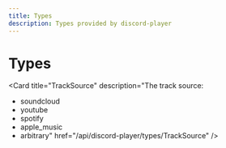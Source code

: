 ```yaml
---
title: Types
description: Types provided by discord-player
---
```


# Types

<Cards><Card title="AsyncQueueAcquisitionOptions" description="Docs for type AsyncQueueAcquisitionOptions" href="/api/discord-player/types/AsyncQueueAcquisitionOptions" />

<Card
  title="CreateAudioPlayerOptions"
  description="Options that can be passed when creating an audio player, used to specify its behavior."
  href="/api/discord-player/types/CreateAudioPlayerOptions"
/>

<Card
  title="CreateStreamOps"
  description="Docs for type CreateStreamOps"
  href="/api/discord-player/types/CreateStreamOps"
/>

<Card
  title="DependenciesReport"
  description="Docs for type DependenciesReport"
  href="/api/discord-player/types/DependenciesReport"
/>

<Card
  title="ExtractorExecutionEvents"
  description="Docs for type ExtractorExecutionEvents"
  href="/api/discord-player/types/ExtractorExecutionEvents"
/>

<Card
  title="ExtractorExecutionResult"
  description="Docs for type ExtractorExecutionResult"
  href="/api/discord-player/types/ExtractorExecutionResult"
/>

<Card title="ExtractorInfo" description="Docs for type ExtractorInfo" href="/api/discord-player/types/ExtractorInfo" />

<Card
  title="ExtractorSearchContext"
  description="Docs for type ExtractorSearchContext"
  href="/api/discord-player/types/ExtractorSearchContext"
/>

<Card
  title="ExtractorSession"
  description="Docs for type ExtractorSession"
  href="/api/discord-player/types/ExtractorSession"
/>

<Card title="FFmpegOptions" description="Docs for type FFmpegOptions" href="/api/discord-player/types/FFmpegOptions" />

<Card title="FFmpegSource" description="Docs for type FFmpegSource" href="/api/discord-player/types/FFmpegSource" />

<Card
  title="FFmpegStreamOptions"
  description="Docs for type FFmpegStreamOptions"
  href="/api/discord-player/types/FFmpegStreamOptions"
/>

<Card title="FilterGraph" description="Docs for type FilterGraph" href="/api/discord-player/types/FilterGraph" />

<Card
  title="GuildNodeCreateOptions"
  description="Docs for type GuildNodeCreateOptions"
  href="/api/discord-player/types/GuildNodeCreateOptions"
/>

<Card title="GuildNodeInit" description="Docs for type GuildNodeInit" href="/api/discord-player/types/GuildNodeInit" />

<Card
  title="GuildQueueAFiltersCache"
  description="Docs for type GuildQueueAFiltersCache"
  href="/api/discord-player/types/GuildQueueAFiltersCache"
/>

<Card
  title="GuildQueueEvents"
  description="Docs for type GuildQueueEvents"
  href="/api/discord-player/types/GuildQueueEvents"
/>

<Card
  title="GuildQueueStatisticsMetadata"
  description="Docs for type GuildQueueStatisticsMetadata"
  href="/api/discord-player/types/GuildQueueStatisticsMetadata"
/>

<Card
  title="GuildQueueTimeline"
  description="Docs for type GuildQueueTimeline"
  href="/api/discord-player/types/GuildQueueTimeline"
/>

<Card title="JoinConfig" description="Docs for type JoinConfig" href="/api/discord-player/types/JoinConfig" />

<Card
  title="JoinVoiceChannelOptions"
  description="The options that can be given when joining a voice channel."
  href="/api/discord-player/types/JoinVoiceChannelOptions"
/>

<Card title="LrcGetParams" description="Docs for type LrcGetParams" href="/api/discord-player/types/LrcGetParams" />

<Card
  title="LrcSearchParams"
  description="Docs for type LrcSearchParams"
  href="/api/discord-player/types/LrcSearchParams"
/>

<Card
  title="LrcSearchResult"
  description="Docs for type LrcSearchResult"
  href="/api/discord-player/types/LrcSearchResult"
/>

<Card title="PackageJSON" description="Docs for type PackageJSON" href="/api/discord-player/types/PackageJSON" />

<Card title="PlayOptions" description="Docs for type PlayOptions" href="/api/discord-player/types/PlayOptions" />

<Card title="PlayerEvents" description="Docs for type PlayerEvents" href="/api/discord-player/types/PlayerEvents" />

<Card
  title="PlayerInitOptions"
  description="Docs for type PlayerInitOptions"
  href="/api/discord-player/types/PlayerInitOptions"
/>

<Card
  title="PlayerNodeInitializationResult"
  description="Docs for type PlayerNodeInitializationResult"
  href="/api/discord-player/types/PlayerNodeInitializationResult"
/>

<Card
  title="PlayerNodeInitializerOptions"
  description="Docs for type PlayerNodeInitializerOptions"
  href="/api/discord-player/types/PlayerNodeInitializerOptions"
/>

<Card
  title="PlayerProgressbarOptions"
  description="Docs for type PlayerProgressbarOptions"
  href="/api/discord-player/types/PlayerProgressbarOptions"
/>

<Card
  title="PlayerSearchResult"
  description="Docs for type PlayerSearchResult"
  href="/api/discord-player/types/PlayerSearchResult"
/>

<Card
  title="PlayerTimestamp"
  description="Docs for type PlayerTimestamp"
  href="/api/discord-player/types/PlayerTimestamp"
/>

<Card
  title="PlaylistInitData"
  description="Docs for type PlaylistInitData"
  href="/api/discord-player/types/PlaylistInitData"
/>

<Card title="PlaylistJSON" description="Docs for type PlaylistJSON" href="/api/discord-player/types/PlaylistJSON" />

<Card
  title="PostProcessedResult"
  description="Docs for type PostProcessedResult"
  href="/api/discord-player/types/PostProcessedResult"
/>

<Card
  title="QueryCacheOptions"
  description="Docs for type QueryCacheOptions"
  href="/api/discord-player/types/QueryCacheOptions"
/>

<Card
  title="QueryCacheProvider"
  description="Docs for type QueryCacheProvider"
  href="/api/discord-player/types/QueryCacheProvider"
/>

<Card
  title="QueryCacheResolverContext"
  description="Docs for type QueryCacheResolverContext"
  href="/api/discord-player/types/QueryCacheResolverContext"
/>

<Card title="QueueFilters" description="Represents FFmpeg filters" href="/api/discord-player/types/QueueFilters" />

<Card title="RawTrackData" description="Docs for type RawTrackData" href="/api/discord-player/types/RawTrackData" />

<Card
  title="ResolvedFFmpegSource"
  description="Docs for type ResolvedFFmpegSource"
  href="/api/discord-player/types/ResolvedFFmpegSource"
/>

<Card title="ResolvedQuery" description="Docs for type ResolvedQuery" href="/api/discord-player/types/ResolvedQuery" />

<Card
  title="ResourcePlayOptions"
  description="Docs for type ResourcePlayOptions"
  href="/api/discord-player/types/ResourcePlayOptions"
/>

<Card title="Runtime" description="Docs for type Runtime" href="/api/discord-player/types/Runtime" />

<Card title="SearchOptions" description="Docs for type SearchOptions" href="/api/discord-player/types/SearchOptions" />

<Card
  title="SearchResultData"
  description="Docs for type SearchResultData"
  href="/api/discord-player/types/SearchResultData"
/>

<Card title="SkipOptions" description="Docs for type SkipOptions" href="/api/discord-player/types/SkipOptions" />

<Card title="StreamConfig" description="Docs for type StreamConfig" href="/api/discord-player/types/StreamConfig" />

<Card title="TimeData" description="Docs for type TimeData" href="/api/discord-player/types/TimeData" />

<Card
  title="TimelineDispatcherOptions"
  description="Docs for type TimelineDispatcherOptions"
  href="/api/discord-player/types/TimelineDispatcherOptions"
/>

<Card title="TrackJSON" description="Docs for type TrackJSON" href="/api/discord-player/types/TrackJSON" />

<Card
  title="VoiceConnectConfig"
  description="Docs for type VoiceConnectConfig"
  href="/api/discord-player/types/VoiceConnectConfig"
/>

<Card title="VoiceEvents" description="Docs for type VoiceEvents" href="/api/discord-player/types/VoiceEvents" />

<Card title="ArgPrimitive" description="Docs for type ArgPrimitive" href="/api/discord-player/types/ArgPrimitive" />

<Card
  title="AsyncQueueExceptionHandler"
  description="Docs for type AsyncQueueExceptionHandler"
  href="/api/discord-player/types/AsyncQueueExceptionHandler"
/>

<Card title="BiquadFilters" description="Docs for type BiquadFilters" href="/api/discord-player/types/BiquadFilters" />

<Card
  title="ContextReceiver"
  description="The receiver function that will be called when the context is provided"
  href="/api/discord-player/types/ContextReceiver"
/>

<Card title="Encodable" description="Docs for type Encodable" href="/api/discord-player/types/Encodable" />

<Card
  title="ExtractorExecutionFN"
  description="Docs for type ExtractorExecutionFN"
  href="/api/discord-player/types/ExtractorExecutionFN"
/>

<Card
  title="ExtractorResolvable"
  description="Docs for type ExtractorResolvable"
  href="/api/discord-player/types/ExtractorResolvable"
/>

<Card
  title="ExtractorStreamable"
  description="Docs for type ExtractorStreamable"
  href="/api/discord-player/types/ExtractorStreamable"
/>

<Card
  title="FFmpegCallback"
  description="Docs for type FFmpegCallback"
  href="/api/discord-player/types/FFmpegCallback"
/>

<Card title="FFmpegLib" description="Docs for type FFmpegLib" href="/api/discord-player/types/FFmpegLib" />

<Card title="FFmpegReport" description="Docs for type FFmpegReport" href="/api/discord-player/types/FFmpegReport" />

<Card title="FiltersName" description="Docs for type FiltersName" href="/api/discord-player/types/FiltersName" />

<Card
  title="GuildQueueEvent"
  description="Docs for type GuildQueueEvent"
  href="/api/discord-player/types/GuildQueueEvent"
/>

<Card title="LrcGetResult" description="Docs for type LrcGetResult" href="/api/discord-player/types/LrcGetResult" />

<Card title="MaybeNull" description="Docs for type MaybeNull" href="/api/discord-player/types/MaybeNull" />

<Card
  title="MetadataDispatch"
  description="Docs for type MetadataDispatch"
  href="/api/discord-player/types/MetadataDispatch"
/>

<Card title="NextFunction" description="Docs for type NextFunction" href="/api/discord-player/types/NextFunction" />

<Card
  title="NodeResolvable"
  description="Docs for type NodeResolvable"
  href="/api/discord-player/types/NodeResolvable"
/>

<Card
  title="OnAfterCreateStreamHandler"
  description="Docs for type OnAfterCreateStreamHandler"
  href="/api/discord-player/types/OnAfterCreateStreamHandler"
/>

<Card
  title="OnBeforeCreateStreamHandler"
  description="Docs for type OnBeforeCreateStreamHandler"
  href="/api/discord-player/types/OnBeforeCreateStreamHandler"
/>

<Card title="PCMFilters" description="Docs for type PCMFilters" href="/api/discord-player/types/PCMFilters" />

<Card title="PlayerEvent" description="Docs for type PlayerEvent" href="/api/discord-player/types/PlayerEvent" />

<Card
  title="PlayerTriggeredReason"
  description="Docs for type PlayerTriggeredReason"
  href="/api/discord-player/types/PlayerTriggeredReason"
/>

<Card
  title="QueryExtractorSearch"
  description="Docs for type QueryExtractorSearch"
  href="/api/discord-player/types/QueryExtractorSearch"
/>

<Card title="RequestEntity" description="Docs for type RequestEntity" href="/api/discord-player/types/RequestEntity" />

<Card title="RuntimeType" description="Docs for type RuntimeType" href="/api/discord-player/types/RuntimeType" />

<Card
  title="SearchQueryType"
  description="Docs for type SearchQueryType"
  href="/api/discord-player/types/SearchQueryType"
/>

<Card
  title="SerializedPlaylist"
  description="Docs for type SerializedPlaylist"
  href="/api/discord-player/types/SerializedPlaylist"
/>

<Card
  title="SerializedTrack"
  description="Docs for type SerializedTrack"
  href="/api/discord-player/types/SerializedTrack"
/>

<Card title="SetterFN" description="Docs for type SetterFN" href="/api/discord-player/types/SetterFN" />

<Card title="TrackLike" description="Docs for type TrackLike" href="/api/discord-player/types/TrackLike" />

<Card
  title="TrackResolvable"
  description="Docs for type TrackResolvable"
  href="/api/discord-player/types/TrackResolvable"
/>

<Card
  title="TrackSource"
  description="The track source:
- soundcloud
- youtube
- spotify
- apple_music
- arbitrary"
  href="/api/discord-player/types/TrackSource"
/>

<Card
  title="VoiceStateHandler"
  description="Docs for type VoiceStateHandler"
  href="/api/discord-player/types/VoiceStateHandler"
/>

<Card title="WithMetadata" description="Docs for type WithMetadata" href="/api/discord-player/types/WithMetadata" /></Cards>
